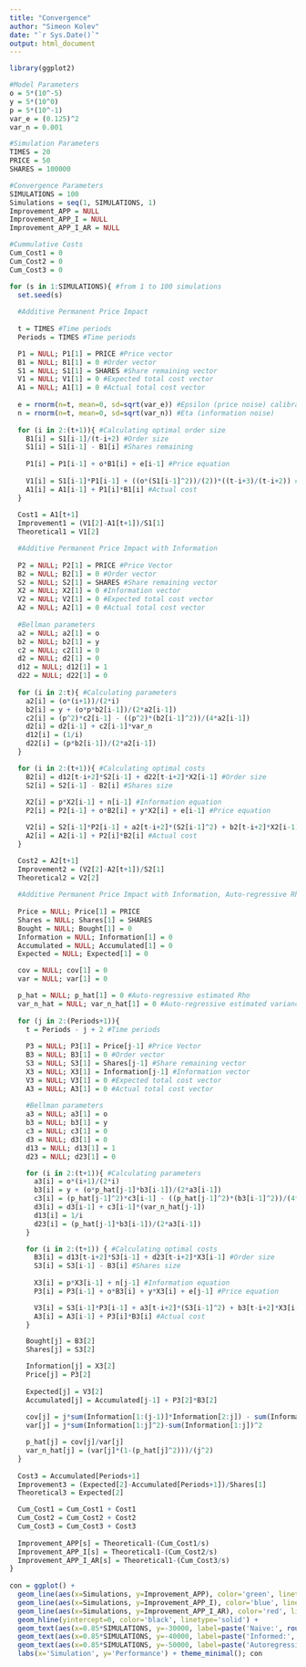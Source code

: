 ```yaml
---
title: "Convergence"
author: "Simeon Kolev"
date: "`r Sys.Date()`"
output: html_document
---
```

```r
library(ggplot2)

#Model Parameters
o = 5*(10^-5)
y = 5*(10^0)
p = 5*(10^-1)
var_e = (0.125)^2
var_n = 0.001

#Simulation Parameters
TIMES = 20
PRICE = 50
SHARES = 100000

#Convergence Parameters
SIMULATIONS = 100
Simulations = seq(1, SIMULATIONS, 1)
Improvement_APP = NULL
Improvement_APP_I = NULL
Improvement_APP_I_AR = NULL

#Cummulative Costs
Cum_Cost1 = 0
Cum_Cost2 = 0
Cum_Cost3 = 0

for (s in 1:SIMULATIONS){ #from 1 to 100 simulations
  set.seed(s)
  
  #Additive Permanent Price Impact
  
  t = TIMES #Time periods
  Periods = TIMES #Time periods

  P1 = NULL; P1[1] = PRICE #Price vector
  B1 = NULL; B1[1] = 0 #Order vector
  S1 = NULL; S1[1] = SHARES #Share remaining vector
  V1 = NULL; V1[1] = 0 #Expected total cost vector
  A1 = NULL; A1[1] = 0 #Actual total cost vector
  
  e = rnorm(n=t, mean=0, sd=sqrt(var_e)) #Epsilon (price noise) calibrated to be $0.125 or one 'tick' (per period)
  n = rnorm(n=t, mean=0, sd=sqrt(var_n)) #Eta (information noise)
    
  for (i in 2:(t+1)){ #Calculating optimal order size
    B1[i] = S1[i-1]/(t-i+2) #Order size
    S1[i] = S1[i-1] - B1[i] #Shares remaining
  
    P1[i] = P1[i-1] + o*B1[i] + e[i-1] #Price equation
  
    V1[i] = S1[i-1]*P1[i-1] + ((o*(S1[i-1]^2))/(2))*((t-i+3)/(t-i+2)) #Expected cost
    A1[i] = A1[i-1] + P1[i]*B1[i] #Actual cost
  }
  
  Cost1 = A1[t+1]
  Improvement1 = (V1[2]-A1[t+1])/S1[1]
  Theoretical1 = V1[2]

  #Additive Permanent Price Impact with Information
    
  P2 = NULL; P2[1] = PRICE #Price Vector
  B2 = NULL; B2[1] = 0 #Order vector
  S2 = NULL; S2[1] = SHARES #Share remaining vector
  X2 = NULL; X2[1] = 0 #Information vector
  V2 = NULL; V2[1] = 0 #Expected total cost vector
  A2 = NULL; A2[1] = 0 #Actual total cost vector
    
  #Bellman parameters
  a2 = NULL; a2[1] = o
  b2 = NULL; b2[1] = y
  c2 = NULL; c2[1] = 0
  d2 = NULL; d2[1] = 0
  d12 = NULL; d12[1] = 1
  d22 = NULL; d22[1] = 0
    
  for (i in 2:t){ #Calculating parameters
    a2[i] = (o*(i+1))/(2*i)
    b2[i] = y + (o*p*b2[i-1])/(2*a2[i-1])
    c2[i] = (p^2)*c2[i-1] - ((p^2)*(b2[i-1]^2))/(4*a2[i-1])
    d2[i] = d2[i-1] + c2[i-1]*var_n
    d12[i] = (1/i)
    d22[i] = (p*b2[i-1])/(2*a2[i-1])
  }

  for (i in 2:(t+1)){ #Calculating optimal costs
    B2[i] = d12[t-i+2]*S2[i-1] + d22[t-i+2]*X2[i-1] #Order size
    S2[i] = S2[i-1] - B2[i] #Shares size
  
    X2[i] = p*X2[i-1] + n[i-1] #Information equation
    P2[i] = P2[i-1] + o*B2[i] + y*X2[i] + e[i-1] #Price equation

    V2[i] = S2[i-1]*P2[i-1] + a2[t-i+2]*(S2[i-1]^2) + b2[t-i+2]*X2[i-1]*S2[i-1] + c2[t-i+2]*(X2[i-1]^2) + d2[t-i+2] #Expected cost
    A2[i] = A2[i-1] + P2[i]*B2[i] #Actual cost
  }

  Cost2 = A2[t+1]
  Improvement2 = (V2[2]-A2[t+1])/S2[1]
  Theoretical2 = V2[2]
  
  #Additive Permanent Price Impact with Information, Auto-regressive Rho & Eta
  
  Price = NULL; Price[1] = PRICE
  Shares = NULL; Shares[1] = SHARES
  Bought = NULL; Bought[1] = 0
  Information = NULL; Information[1] = 0
  Accumulated = NULL; Accumulated[1] = 0
  Expected = NULL; Expected[1] = 0

  cov = NULL; cov[1] = 0
  var = NULL; var[1] = 0

  p_hat = NULL; p_hat[1] = 0 #Auto-regressive estimated Rho
  var_n_hat = NULL; var_n_hat[1] = 0 #Auto-regressive estimated variance of Eta
  
  for (j in 2:(Periods+1)){
    t = Periods - j + 2 #Time periods
      
    P3 = NULL; P3[1] = Price[j-1] #Price Vector
    B3 = NULL; B3[1] = 0 #Order vector
    S3 = NULL; S3[1] = Shares[j-1] #Share remaining vector
    X3 = NULL; X3[1] = Information[j-1] #Information vector
    V3 = NULL; V3[1] = 0 #Expected total cost vector
    A3 = NULL; A3[1] = 0 #Actual total cost vector
      
    #Bellman parameters
    a3 = NULL; a3[1] = o
    b3 = NULL; b3[1] = y
    c3 = NULL; c3[1] = 0
    d3 = NULL; d3[1] = 0
    d13 = NULL; d13[1] = 1
    d23 = NULL; d23[1] = 0

    for (i in 2:(t+1)){ #Calculating parameters
      a3[i] = o*(i+1)/(2*i)
      b3[i] = y + (o*p_hat[j-1]*b3[i-1])/(2*a3[i-1])
      c3[i] = (p_hat[j-1]^2)*c3[i-1] - ((p_hat[j-1]^2)*(b3[i-1]^2))/(4*a3[i-1])
      d3[i] = d3[i-1] + c3[i-1]*(var_n_hat[j-1])
      d13[i] = 1/i
      d23[i] = (p_hat[j-1]*b3[i-1])/(2*a3[i-1])
    }

    for (i in 2:(t+1)) { #Calculating optimal costs
      B3[i] = d13[t-i+2]*S3[i-1] + d23[t-i+2]*X3[i-1] #Order size
      S3[i] = S3[i-1] - B3[i] #Shares size
  
      X3[i] = p*X3[i-1] + n[j-1] #Information equation
      P3[i] = P3[i-1] + o*B3[i] + y*X3[i] + e[j-1] #Price equation

      V3[i] = S3[i-1]*P3[i-1] + a3[t-i+2]*(S3[i-1]^2) + b3[t-i+2]*X3[i-1]*S3[i-1] + c3[t-i+2]*(X3[i-1]^2) + d3[t-i+2] #Expected cost
      A3[i] = A3[i-1] + P3[i]*B3[i] #Actual cost
    } 

    Bought[j] = B3[2]
    Shares[j] = S3[2]

    Information[j] = X3[2]
    Price[j] = P3[2]
  
    Expected[j] = V3[2]
    Accumulated[j] = Accumulated[j-1] + P3[2]*B3[2]
      
    cov[j] = j*sum(Information[1:(j-1)]*Information[2:j]) - sum(Information[1:j])^2
    var[j] = j*sum(Information[1:j]^2)-sum(Information[1:j])^2

    p_hat[j] = cov[j]/var[j]
    var_n_hat[j] = (var[j]*(1-(p_hat[j]^2)))/(j^2)
  } 
  
  Cost3 = Accumulated[Periods+1]
  Improvement3 = (Expected[2]-Accumulated[Periods+1])/Shares[1]
  Theoretical3 = Expected[2]

  Cum_Cost1 = Cum_Cost1 + Cost1
  Cum_Cost2 = Cum_Cost2 + Cost2
  Cum_Cost3 = Cum_Cost3 + Cost3
  
  Improvement_APP[s] = Theoretical1-(Cum_Cost1/s)
  Improvement_APP_I[s] = Theoretical1-(Cum_Cost2/s)
  Improvement_APP_I_AR[s] = Theoretical1-(Cum_Cost3/s)
}
  
con = ggplot() +
  geom_line(aes(x=Simulations, y=Improvement_APP), color='green', linetype='dashed') +
  geom_line(aes(x=Simulations, y=Improvement_APP_I), color='blue', linetype='dashed') +
  geom_line(aes(x=Simulations, y=Improvement_APP_I_AR), color='red', linetype='dashed') +
  geom_hline(yintercept=0, color='black', linetype='solid') +
  geom_text(aes(x=0.85*SIMULATIONS, y=-30000, label=paste('Naive:', round(Improvement_APP[SIMULATIONS]))), color='green') +
  geom_text(aes(x=0.85*SIMULATIONS, y=-40000, label=paste('Informed:', round(Improvement_APP_I[SIMULATIONS]))), color='blue') +
  geom_text(aes(x=0.85*SIMULATIONS, y=-50000, label=paste('Autoregressive', round(Improvement_APP_I_AR[SIMULATIONS]))), color='red') +
  labs(x='Simulation', y='Performance') + theme_minimal(); con
```
